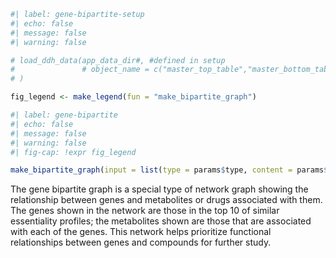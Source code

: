 ```r
#| label: gene-bipartite-setup
#| echo: false
#| message: false
#| warning: false

# load_ddh_data(app_data_dir#, #defined in setup
#               # object_name = c("master_top_table","master_bottom_table", "hmdb_proteins", "hmdb_metabolites", "gene_summary", "cell_line_dep_sim", "cell_line_exp_sim", "prism_cor_nest", "gene_summary")
# ) 

fig_legend <- make_legend(fun = "make_bipartite_graph")

```

```r
#| label: gene-bipartite
#| echo: false
#| message: false
#| warning: false
#| fig-cap: !expr fig_legend

make_bipartite_graph(input = list(type = params$type, content = params$content))

```
  
The gene bipartite graph is a special type of network graph showing the relationship between genes and metabolites or drugs associated with them. The genes shown in the network are those in the top 10 of similar essentiality profiles; the metabolites shown are those that are associated with each of the genes. This network helps prioritize functional relationships between genes and compounds for further study.  